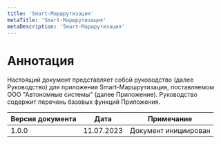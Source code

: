 ```yaml
---
title: 'Smart-Маршрутизация'
metaTitle: 'Smart-Маршрутизация'
metaDescription: 'Smart-Маршрутизация'
---
```


# Аннотация

Настоящий документ представляет собой руководство (далее Руководство) для приложения Smart-Маршрутизация,
поставляемом ООО "Автономные системы" (далее Приложение). Руководство содержит перечень базовых функций Приложения.

<div align="center">

| Версия документа | Дата       | Примечание           |
| ---------------- | ---------- | -------------------- |
| 1.0.0            | 11.07.2023 | Документ инициирован |

</div>

